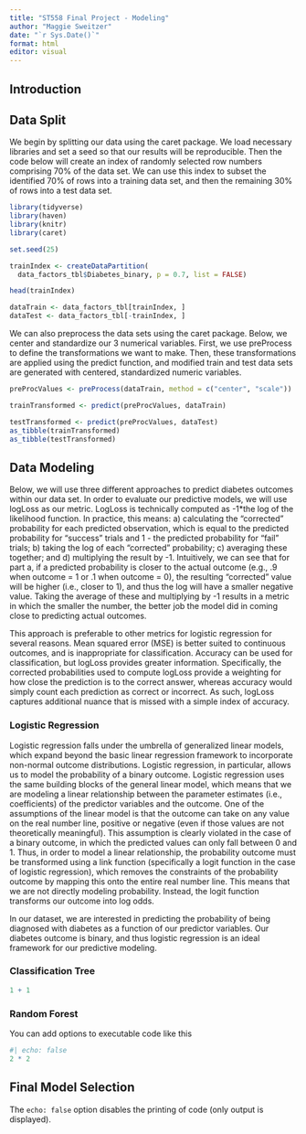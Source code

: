 ```yaml
---
title: "ST558 Final Project - Modeling"
author: "Maggie Sweitzer"
date: "`r Sys.Date()`"
format: html
editor: visual
---
```


## Introduction



## Data Split

We begin by splitting our data using the caret package. We load necessary libraries and set a seed so that our results will be reproducible. Then the code below will create an index of randomly selected row numbers comprising 70% of the data set. We can use this index to subset the identified 70% of rows into a training data set, and then the remaining 30% of rows into a test data set.

```r
library(tidyverse)
library(haven)
library(knitr)
library(caret)

set.seed(25)

trainIndex <- createDataPartition(
  data_factors_tbl$Diabetes_binary, p = 0.7, list = FALSE)

head(trainIndex)

dataTrain <- data_factors_tbl[trainIndex, ]
dataTest <- data_factors_tbl[-trainIndex, ]

```
We can also preprocess the data sets using the caret package. Below, we center and standardize our 3 numerical variables. First, we use preProcess to define the transformations we want to make. Then, these transformations are applied using the predict function, and modified train and test data sets are generated with centered, standardized numeric variables. 

```r
preProcValues <- preProcess(dataTrain, method = c("center", "scale"))

trainTransformed <- predict(preProcValues, dataTrain)

testTransformed <- predict(preProcValues, dataTest)
as_tibble(trainTransformed)
as_tibble(testTransformed)

```
## Data Modeling

Below, we will use three different approaches to predict diabetes outcomes within our data set. In order to evaluate our predictive models, we will use logLoss as our metric. LogLoss is technically computed as -1*the log of the likelihood function. In practice, this means: a) calculating the "corrected" probability for each predicted observation, which is equal to the predicted probability for "success" trials and 1 - the predicted probability for "fail" trials; b) taking the log of each "corrected" probability; c) averaging these together; and d) multiplying the result by -1. Intuitively, we can see that for part a, if a predicted probability is closer to the actual outcome (e.g., .9 when outcome = 1 or .1 when outcome = 0), the resulting "corrected" value will be higher (i.e., closer to 1), and thus the log will have a smaller negative value. Taking the average of these and multiplying by -1 results in a metric in which the smaller the number, the better job the model did in coming close to predicting actual outcomes. 

This approach is preferable to other metrics for logistic regression for several reasons. Mean squared error (MSE) is better suited to continuous outcomes, and is inappropriate for classification. Accuracy can be used for classification, but logLoss provides greater information. Specifically, the corrected probabilities used to compute logLoss provide a weighting for how close the prediction is to the correct answer, whereas accuracy would simply count each prediction as correct or incorrect. As such, logLoss captures additional nuance that is missed with a simple index of accuracy. 

### Logistic Regression 

Logistic regression falls under the umbrella of generalized linear models, which expand beyond the basic linear regression framework to incorporate non-normal outcome distributions. Logistic regression, in particular, allows us to model the probability of a binary outcome. Logistic regression uses the same building blocks of the general linear model, which means that we are modeling a linear relationship between the parameter estimates (i.e., coefficients) of the predictor variables and the outcome. One of the assumptions of the linear model is that the outcome can take on any value on the real number line, positive or negative (even if those values are not theoretically meaningful). This assumption is clearly violated in the case of a binary outcome, in which the predicted values can only fall between 0 and 1. Thus, in order to model a linear relationship, the probability outcome must be transformed using a link function (specifically a logit function in the case of logistic regression), which removes the constraints of the probability outcome by mapping this onto the entire real number line. This means that we are not directly modeling probability. Instead, the logit function transforms our outcome into log odds. 

In our dataset, we are interested in predicting the probability of being diagnosed with diabetes as a function of our predictor variables. Our diabetes outcome is binary, and thus logistic regression is an ideal framework for our predictive modeling. 



### Classification Tree

```r
1 + 1
```

### Random Forest

You can add options to executable code like this

```r
#| echo: false
2 * 2
```

## Final Model Selection 

The `echo: false` option disables the printing of code (only output is displayed).
